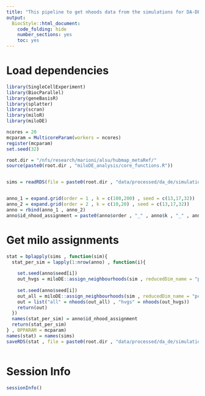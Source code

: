```yaml
---
title: "This pipeline to get nhoods data from the simulations for DA-DE"
output:
  BiocStyle::html_document:
    code_folding: hide
    number_sections: yes
    toc: yes  
---
```

# Load dependencies

```r


library(SingleCellExperiment)
library(BiocParallel)
library(geneBasisR)
library(splatter)
library(scran)
library(miloR)
library(miloDE)

ncores = 20
mcparam = MulticoreParam(workers = ncores)
register(mcparam)
set.seed(32)

root.dir = "/nfs/research/marioni/alsu/hubmap_metaRef/"
source(paste0(root.dir , "miloDE_analysis/core_functions.R"))


sims = readRDS(file = paste0(root.dir , "data/processed/da_de/simulations_splatter/sims.Rds"))


anno_1 = expand.grid(order = 1 , k = c(100,200) , seed = c(13,17,32))
anno_2 = expand.grid(order = 2 , k = c(10,20) , seed = c(13,17,32))
anno = rbind(anno_1 , anno_2)
anno$id_nhood_assignment = paste0(anno$order , "_" , anno$k , "_" , anno$seed)


```

# Get milo assignments

```r


stat = bplapply(sims , function(sim){
  stat_per_sim = lapply(1:nrow(anno) , function(i){
    
    set.seed(anno$seed[i])
    out_hvgs = miloDE::assign_neighbourhoods(sim , reducedDim_name = "pca.hvgs" , order = anno$order[i] , k = anno$k[i] , d = 5 , verbose = F , filtering = T)
    
    set.seed(anno$seed[i])
    out_all = miloDE::assign_neighbourhoods(sim , reducedDim_name = "pca.all" , order = anno$order[i] , k = anno$k[i] , d = 5 , verbose = F , filtering = T)
    out = list("all" = nhoods(out_all) , "hvgs" = nhoods(out_hvgs))
    return(out)
  })
  names(stat_per_sim) = anno$id_nhood_assignment
  return(stat_per_sim)
} , BPPARAM = mcparam)
names(stat) = names(sims)
saveRDS(stat , file = paste0(root.dir , "data/processed/da_de/simulations_splatter/nhoods_sims.Rds"))



```



# Session Info

```r
sessionInfo()
```
